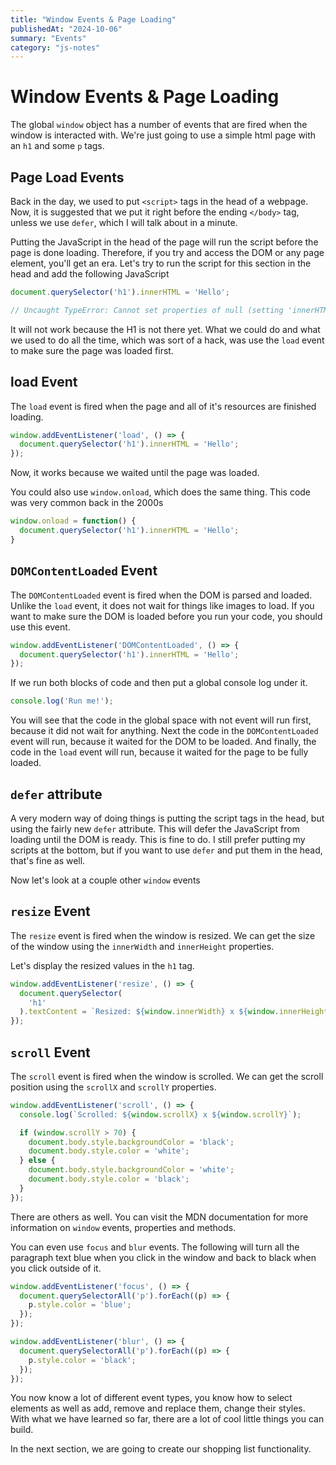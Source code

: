 ```yaml
---
title: "Window Events & Page Loading"
publishedAt: "2024-10-06"
summary: "Events"
category: "js-notes"
---
```

# Window Events & Page Loading

The global `window` object has a number of events that are fired when the window is interacted with. We're just going to use a simple html page with an `h1` and some `p` tags.

## Page Load Events

Back in the day, we used to put `<script>` tags in the head of a webpage. Now, it is suggested that we put it right before the ending `</body>` tag, unless we use `defer`, which I will talk about in a minute.

Putting the JavaScript in the head of the page will run the script before the page is done loading. Therefore, if you try and access the DOM or any page element, you'll get an era. Let's try to run the script for this section in the head and add the following JavaScript

```JavaScript
document.querySelector('h1').innerHTML = 'Hello';

// Uncaught TypeError: Cannot set properties of null (setting 'innerHTML')
```

It will not work because the H1 is not there yet. What we could do and what we used to do all the time, which was sort of a hack, was use the `load` event to make sure the page was loaded first.

## load Event

The `load` event is fired when the page and all of it's resources are finished loading.

```js
window.addEventListener('load', () => {
  document.querySelector('h1').innerHTML = 'Hello';
});
```

Now, it works because we waited until the page was loaded.

You could also use `window.onload`, which does the same thing. This code was very common back in the 2000s

```JavaScript
window.onload = function() {
  document.querySelector('h1').innerHTML = 'Hello';
}
```

## `DOMContentLoaded` Event

The `DOMContentLoaded` event is fired when the DOM is parsed and loaded. Unlike the `load` event, it does not wait for things like images to load. If you want to make sure the DOM is loaded before you run your code, you should use this event.

```js
window.addEventListener('DOMContentLoaded', () => {
  document.querySelector('h1').innerHTML = 'Hello';
});
```

If we run both blocks of code and then put a global console log under it.

```js
console.log('Run me!');
```

You will see that the code in the global space with not event will run first, because it did not wait for anything. Next the code in the `DOMContentLoaded` event will run, because it waited for the DOM to be loaded. And finally, the code in the `load` event will run, because it waited for the page to be fully loaded.

## `defer` attribute

A very modern way of doing things is putting the script tags in the head, but using the fairly new `defer` attribute. This will defer the JavaScript from loading until the DOM is ready. This is fine to do. I still prefer putting my scripts at the bottom, but if you want to use `defer` and put them in the head, that's fine as well.

Now let's look at a couple other `window` events

## `resize` Event

The `resize` event is fired when the window is resized. We can get the size of the window using the `innerWidth` and `innerHeight` properties.

Let's display the resized values in the `h1` tag.

```js
window.addEventListener('resize', () => {
  document.querySelector(
    'h1'
  ).textContent = `Resized: ${window.innerWidth} x ${window.innerHeight}`;
});
```

## `scroll` Event

The `scroll` event is fired when the window is scrolled. We can get the scroll position using the `scrollX` and `scrollY` properties.

```js
window.addEventListener('scroll', () => {
  console.log(`Scrolled: ${window.scrollX} x ${window.scrollY}`);

  if (window.scrollY > 70) {
    document.body.style.backgroundColor = 'black';
    document.body.style.color = 'white';
  } else {
    document.body.style.backgroundColor = 'white';
    document.body.style.color = 'black';
  }
});
```

There are others as well. You can visit the MDN documentation for more information on `window` events, properties and methods.

You can even use `focus` and `blur` events. The following will turn all the paragraph text blue when you click in the window and back to black when you click outside of it.

```js
window.addEventListener('focus', () => {
  document.querySelectorAll('p').forEach((p) => {
    p.style.color = 'blue';
  });
});

window.addEventListener('blur', () => {
  document.querySelectorAll('p').forEach((p) => {
    p.style.color = 'black';
  });
});
```

You now know a lot of different event types, you know how to select elements as well as add, remove and replace them, change their styles. With what we have learned so far, there are a lot of cool little things you can build.

In the next section, we are going to create our shopping list functionality.
